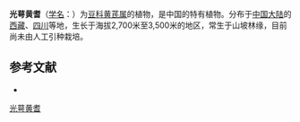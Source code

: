 {{Speciesbox
| name = 光萼黄耆
| status = 
| status_system = 
| image =
| genus = Astragalus
| species = lucidus
| authority = Tsai et Yu in Bull.
}}

'''光萼黄耆'''（[[学名|学名]]：{{lang|la|''Astragalus lucidus''}}）为[[豆科|豆科]][[黄芪属|黄芪属]]的植物，是中国的特有植物。分布于[[中国大陆|中国大陆]]的[[西藏|西藏]]、[[四川|四川]]等地，生长于海拔2,700米至3,500米的地区，常生于山坡林缘，目前尚未由人工引种栽培。

== 参考文献 ==
<div class="references-small">
* {{cite web| url =http://www.bioinfo.cn/db05/KmzwSpecies.php?action=view&id=15367| title =光萼黄耆| work =《中国高等植物数据库全库》| publisher =中国科学院微生物研究所| author =昆明植物研究所| accessdate =2009-02-24| deadurl =yes| archiveurl =https://web.archive.org/web/20160305002637/http://www.bioinfo.cn/db05/KmzwSpecies.php?action=view&id=15367| archivedate =2016-03-05}}
</div>
{{Taxonbar|from=Q10890770}}

[[Category:黄芪属|光萼黄耆]]


{{植物小作品}}